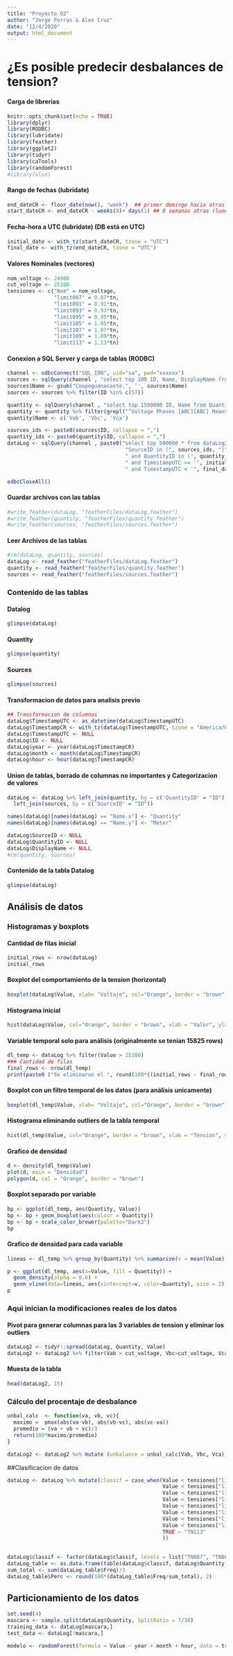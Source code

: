 ```yaml
---
title: "Proyecto 02"
author: "Jorge Porras & Alex Cruz"
date: "12/4/2020"
output: html_document
---
```


# ¿Es posible predecir desbalances de tension?

#### Carga de librerias

```r
knitr::opts_chunk$set(echo = TRUE)
library(dplyr)
library(RODBC)
library(lubridate)
library(feather)
library(ggplot2)
library(tidyr)
library(caTools)
library(randomForest)
#library(xlsx)
```

#### Rango de fechas (lubridate)

```r
end_dateCR <- floor_date(now(), "week")  ## primer domingo hacia atras
start_dateCR <- end_dateCR - weeks(8)+ days(1) ## 8 semanas atras (lunes)
```

#### Fecha-hora a UTC (lubridate) (DB está en UTC)

```r
initial_date <- with_tz(start_dateCR, tzone = "UTC") 
final_date <- with_tz(end_dateCR, tzone = "UTC") 
```

#### Valores Nominales (vectores)

```r
nom_voltage <- 24900
cut_voltage <- 25100
tensiones <- c("Nom" = nom_voltage, 
               "limit087" = 0.87*tn,
               "limit091" = 0.91*tn,
               "limit093" = 0.93*tn,
               "limit095" = 0.95*tn,
               "limit105" = 1.05*tn,
               "limit107" = 1.07*tn,
               "limit109" = 1.09*tn,
               "limit113" = 1.13*tn)

```

#### Conexion a SQL Server y carga de tablas (RODBC)

```r
channel <- odbcConnect("SQL_ION", uid="sa", pwd="xxxxxx")
sources <- sqlQuery(channel , "select top 100 ID, Name, DisplayName from Source where Name like 'Coopeguanacaste.%'")
sources$Name <- gsub("Coopeguanacaste.", '', sources$Name)
sources <- sources %>% filter(ID %in% c(57))

quantity <- sqlQuery(channel , "select top 1500000 ID, Name from Quantity where Name like 'Voltage%'")
quantity <- quantity %>% filter(grepl("^Voltage Phases [ABC][ABC] Mean$", Name))
quantity$Name <- c('Vab', 'Vbc', 'Vca')

sources_ids <- paste0(sources$ID, collapse = ",")
quantity_ids <- paste0(quantity$ID, collapse = ",")
dataLog <- sqlQuery(channel , paste0("select top 500000 * from dataLog2 where ",
                                      "SourceID in (", sources_ids, ")",
                                      " and QuantityID in (", quantity_ids, ")",
                                      " and TimestampUTC >= '", initial_date, "'",
                                      " and TimestampUTC < '", final_date, "'"))

odbcCloseAll()

```

#### Guardar archivos con las tablas

```r
#write_feather(dataLog, "featherFiles/dataLog.feather")
#write_feather(quantity, "featherFiles/quantity.feather")
#write_feather(sources, "featherFiles/sources.feather")
```

#### Leer Archivos de las tablas
```r
#rm(dataLog, quantity, sources)
dataLog <- read_feather("featherFiles/dataLog.feather")
quantity <- read_feather("featherFiles/quantity.feather")
sources <- read_feather("featherFiles/sources.feather")
```


### Contenido de las tablas

#### Datalog

```r
glimpse(dataLog)
```

#### Quantity

```r
glimpse(quantity)
```

#### Sources

```r
glimpse(sources)
```



#### Transformacion de datos para analisis previo
```r
## Transformacion de columnas
dataLog$TimestampUTC <- as_datetime(dataLog$TimestampUTC)
dataLog$TimestampCR <- with_tz(dataLog$TimestampUTC, tzone = "America/Costa_Rica") 
dataLog$TimestampUTC <- NULL
dataLog$ID <- NULL
dataLog$year <- year(dataLog$TimestampCR)
dataLog$month <- month(dataLog$TimestampCR)
dataLog$hour <- hour(dataLog$TimestampCR)

```


#### Union de tablas, borrado de columnas no importantes y Categorizacion de valores
```r
dataLog <- dataLog %>% left_join(quantity, by = c('QuantityID' = "ID")) %>%
  left_join(sources, by = c('SourceID' = "ID"))

names(dataLog)[names(dataLog) == "Name.x"] <- "Quantity"
names(dataLog)[names(dataLog) == "Name.y"] <- "Meter"

dataLog$SourceID <- NULL
dataLog$QuantityID <- NULL
dataLog$DisplayName <- NULL
#rm(quantity, sources)
```
#### Contenido de la tabla Datalog

```r
glimpse(dataLog)
```

## Análisis de datos
### Histogramas y boxplots

#### Cantidad de filas inicial

```r
initial_rows <- nrow(dataLog)
initial_rows
```


#### Boxplot del comportamiento de la tension (horizontal)

```r
boxplot(dataLog$Value, xlab= "Voltaje", col="Orange", border = "brown", horizontal = T, main = "Voltaje Promedio") 
```


#### Histograma inicial

```r
hist(dataLog$Value, col="Orange", border = "brown", xlab = "Valor", ylab = "Frecuencia", main = "Histograma de Tension")

```


#### Variable temporal solo para análisis (originalmente se tenian 15825 rows)

```r
dl_temp <- dataLog %>% filter(Value > 25100)
### Cantidad de filas
final_rows <- nrow(dl_temp)
print(paste0 ("Se eliminaron el ", round(100*((initial_rows - final_rows)/initial_rows), 2), "% de las filas" ))
```

#### Boxplot con un filtro temporal de los datos (para análisis unicamente)

```r
boxplot(dl_temp$Value, xlab= "Voltaje", col="Orange", border = "brown", horizontal = T, main = "Voltaje Promedio") 
```

#### Histograma eliminando outliers de la tabla temporal

```r
hist(dl_temp$Value, col="Orange", border = "brown", xlab = "Tension", ylab = "Frecuencia", breaks = 60, main = "Histograma de Tension")
```

#### Grafico de densidad
```r
d <- density(dl_temp$Value)
plot(d, main = "Densidad")
polygon(d, col = "Orange", border = "brown")
```

#### Boxplot separado por variable

```r

bp <- ggplot(dl_temp, aes(Quantity, Value))
bp <- bp + geom_boxplot(aes(colour = Quantity))
bp <- bp + scale_color_brewer(palette="Dark2")
bp

```


#### Grafico de densidad para cada variable

```r
lineas <- dl_temp %>% group_by(Quantity) %>% summarise(v = mean(Value))

p <- ggplot(dl_temp, aes(x=Value, fill = Quantity)) + 
  geom_density(alpha = 0.6) +
  geom_vline(data=lineas, aes(xintercept=v, color=Quantity), size = 2)
p
```


### Aqui inician la modificaciones reales de los datos

#### Pivot para generar columnas para las 3 variables de tension y eliminar los outliers

```r

dataLog2 <- tidyr::spread(dataLog, Quantity, Value)
dataLog2 <- dataLog2 %>% filter(Vab > cut_voltage, Vbc>cut_voltage, Vca > cut_voltage)
```

#### Muesta de la tabla

```r
head(dataLog2, 15)
```


### Cálculo del procentaje de desbalance

```r
unbal_calc  <- function(va, vb, vc){
  maximo =  pmax(abs(va-vb), abs(vb-vc), abs(vc-va))
  promedio = (va + vb + vc)/3
  return(100*maximo/promedio)
} 

dataLog2 <- dataLog2 %>% mutate (unbalance = unbal_calc(Vab, Vbc, Vca))

```







##Clasificacion de datos
```r
dataLog <- dataLog %>% mutate(classif = case_when(Value < tensiones["limit087"] ~ "TN087",
                                                  Value < tensiones["limit091"] ~ "TN087_091",
                                                  Value < tensiones["limit093"] ~ "TN091_093",
                                                  Value < tensiones["limit095"] ~ "TN093_095",
                                                  Value < tensiones["limit105"] ~ "TN095_105",
                                                  Value < tensiones["limit107"] ~ "TN105_107",
                                                  Value < tensiones["limit109"] ~ "TN107_109",
                                                  Value < tensiones["limit113"] ~ "TN109_113",
                                                  TRUE ~ "TN113"
                                                  ))
  

dataLog$classif <- factor(dataLog$classif, levels = list("TN087", "TN087_091", "TN091_093", "TN093_095", "TN095_105", "TN105_107", "TN107_109", "TN109_113", "TN113"))
dataLog_table <- as.data.frame(table(dataLog$classif, dataLog$Quantity, dnn = c("Classif", "Quantity")))
sum_total <- sum(dataLog_table$Freq)/3
dataLog_table$Perc <- round(100*(dataLog_table$Freq/sum_total), 2)
```



## Particionamiento de los datos

```r
set.seed(4)
mascara <- sample.split(dataLog$Quantity, SplitRatio = 7/10)
training_data <- dataLog[mascara,]
test_data <- dataLog[!mascara,]

```

```r
modelo <- randomForest(formula = Value ~ year + month + hour, data = training_data)

```




